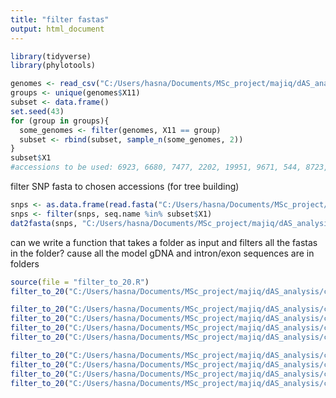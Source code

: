 ---
title: "filter fastas"
output: html_document
---

```{r}
library(tidyverse)
library(phylotools)
```

```{r}
genomes <- read_csv("C:/Users/hasna/Documents/MSc_project/majiq/dAS_analysis/conservation/phastCons/1001genomes/1001genomes.csv", col_names = F)
groups <- unique(genomes$X11)
subset <- data.frame()
set.seed(43)
for (group in groups){
  some_genomes <- filter(genomes, X11 == group)
  subset <- rbind(subset, sample_n(some_genomes, 2))
}
subset$X1
#accessions to be used: 6923, 6680, 7477, 2202, 19951, 9671, 544, 8723, 765, 14312, 5831, 6124, 8376, 6214, 9879, 9871, 9573, 9524, 9661, 9969 
```
filter SNP fasta to chosen accessions  (for tree building)
```{r}
snps <- as.data.frame(read.fasta("C:/Users/hasna/Documents/MSc_project/majiq/dAS_analysis/conservation/phastCons/1001genomes/athal_small_snphylo.fasta"))
snps <- filter(snps, seq.name %in% subset$X1)
dat2fasta(snps, "C:/Users/hasna/Documents/MSc_project/majiq/dAS_analysis/conservation/phastCons/1001genomes/athal20snps.fasta")
```

can we write a function that takes a folder as input and filters all the fastas in the folder? cause all the model gDNA and intron/exon sequences are in folders
```{r}
source(file = "filter_to_20.R")
filter_to_20("C:/Users/hasna/Documents/MSc_project/majiq/dAS_analysis/conservation/phastCons/1001genomes/models")

filter_to_20("C:/Users/hasna/Documents/MSc_project/majiq/dAS_analysis/conservation/phastCons/1001genomes/alternative/downstream_exon")
filter_to_20("C:/Users/hasna/Documents/MSc_project/majiq/dAS_analysis/conservation/phastCons/1001genomes/alternative/upstream_exon")
filter_to_20("C:/Users/hasna/Documents/MSc_project/majiq/dAS_analysis/conservation/phastCons/1001genomes/alternative/intron3")
filter_to_20("C:/Users/hasna/Documents/MSc_project/majiq/dAS_analysis/conservation/phastCons/1001genomes/alternative/intron5")

filter_to_20("C:/Users/hasna/Documents/MSc_project/majiq/dAS_analysis/conservation/phastCons/1001genomes/constitutive/downstream_exon")
filter_to_20("C:/Users/hasna/Documents/MSc_project/majiq/dAS_analysis/conservation/phastCons/1001genomes/constitutive/upstream_exon")
filter_to_20("C:/Users/hasna/Documents/MSc_project/majiq/dAS_analysis/conservation/phastCons/1001genomes/constitutive/intron3")
filter_to_20("C:/Users/hasna/Documents/MSc_project/majiq/dAS_analysis/conservation/phastCons/1001genomes/constitutive/intron5")
```













